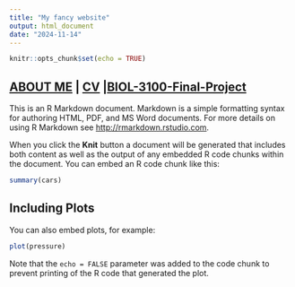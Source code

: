 ```yaml
---
title: "My fancy website"
output: html_document
date: "2024-11-14"
---
```


```r
knitr::opts_chunk$set(echo = TRUE)
```

## [ABOUT ME](link to folder/html) | [CV](link to folder/html) |[BIOL-3100-Final-Project](link to folder/html) ##

This is an R Markdown document. Markdown is a simple formatting syntax for authoring HTML, PDF, and MS Word documents. For more details on using R Markdown see <http://rmarkdown.rstudio.com>.

When you click the **Knit** button a document will be generated that includes both content as well as the output of any embedded R code chunks within the document. You can embed an R code chunk like this:

```r
summary(cars)
```

## Including Plots

You can also embed plots, for example:

```r
plot(pressure)
```

Note that the `echo = FALSE` parameter was added to the code chunk to prevent printing of the R code that generated the plot.
